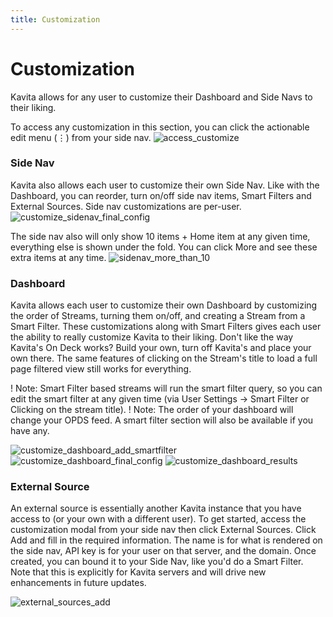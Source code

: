 ```yaml
---
title: Customization
---
```


# Customization


Kavita allows for any user to customize their Dashboard and Side Navs to their liking. 


To access any customization in this section, you can click the actionable edit menu (&#8942;) from your side nav.
![access_customize](../../../public/guides/features/access_customize.png)

### Side Nav
Kavita also allows each user to customize their own Side Nav. Like with the Dashboard, you can reorder, turn on/off side nav items, Smart Filters and External Sources. Side nav customizations are per-user. 
![customize_sidenav_final_config](../../../public/guides/features/customize_sidenav_final_config.png)

The side nav also will only show 10 items + Home item at any given time, everything else is shown under the fold. You can click More and see these extra items at any time. 
![sidenav_more_than_10](../../../public/guides/features/sidenav_more_than_10.png) 

### Dashboard
Kavita allows each user to customize their own Dashboard by customizing the order of Streams, turning them on/off, and creating a Stream from a Smart Filter. These customizations along with Smart Filters gives each user the ability to really customize Kavita to their liking. Don't like the way Kavita's On Deck works? Build your own, turn off Kavita's and place your own there. The same features of clicking on the Stream's title to load a full page filtered view still works for everything.

! Note: Smart Filter based streams will run the smart filter query, so you can edit the smart filter at any given time (via User Settings -> Smart Filter or Clicking on the stream title). 
! Note: The order of your dashboard will change your OPDS feed. A smart filter section will also be available if you have any.

![customize_dashboard_add_smartfilter](../../../public/guides/features/customize_dashboard_add_smartfilter.png)
![customize_dashboard_final_config](../../../public/guides/features/customize_dashboard_final_config.png)
![customize_dashboard_results](../../../public/guides/features/customize_dashboard_results.png)


### External Source
An external source is essentially another Kavita instance that you have access to (or your own with a different user).  To get started, access the customization modal from your side nav then click External Sources. Click Add and fill in the required information. The name is for what is rendered on the side nav, API key is for your user on that server, and the domain. Once created, you can bound it to your Side Nav, like you'd do a Smart Filter. Note that this is explicitly for Kavita servers and will drive new enhancements in future updates. 

![external_sources_add](../../../public/guides/features/external_sources_add.png)